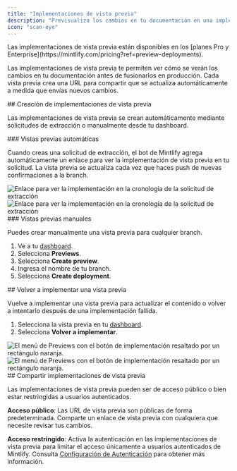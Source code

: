 ```yaml
---
title: "Implementaciones de vista previa"
description: "Previsualiza los cambios en tu documentación en una implementación en vivo"
icon: "scan-eye"
---
```


<Info>
  Las implementaciones de vista previa están disponibles en los [planes Pro y Enterprise](https://mintlify.com/pricing?ref=preview-deployments).
</Info>

Las implementaciones de vista previa te permiten ver cómo se verán los cambios en tu documentación antes de fusionarlos en producción. Cada vista previa crea una URL para compartir que se actualiza automáticamente a medida que envías nuevos cambios.

<div id="creating-preview-deployments">
  ## Creación de implementaciones de vista previa
</div>

Las implementaciones de vista previa se crean automáticamente mediante solicitudes de extracción o manualmente desde tu dashboard.

<div id="automatic-previews">
  ### Vistas previas automáticas
</div>

Cuando creas una solicitud de extracción, el bot de Mintlify agrega automáticamente un enlace para ver la implementación de vista previa en tu solicitud. La vista previa se actualiza cada vez que haces push de nuevas confirmaciones a la branch.

<Frame>
  <img src="/images/previews/preview-deployment-light.png" alt="Enlace para ver la implementación en la cronología de la solicitud de extracción" className="block dark:hidden" />

  <img src="/images/previews/preview-deployment-dark.png" alt="Enlace para ver la implementación en la cronología de la solicitud de extracción" className="hidden dark:block" />
</Frame>

<div id="manual-previews">
  ### Vistas previas manuales
</div>

Puedes crear manualmente una vista previa para cualquier branch.

1. Ve a tu [dashboard](https://dashboard.mintlify.com/).
2. Selecciona **Previews**.
3. Selecciona **Create preview**.
4. Ingresa el nombre de tu branch.
5. Selecciona **Create deployment**.

<div id="redeploying-a-preview">
  ## Volver a implementar una vista previa
</div>

Vuelve a implementar una vista previa para actualizar el contenido o volver a intentarlo después de una implementación fallida.

1. Selecciona la vista previa en tu [dashboard](https://dashboard.mintlify.com/).
2. Selecciona **Volver a implementar**.

<Frame>
  <img src="/images/previews/redeploy-preview-light.png" alt="El menú de Previews con el botón de implementación resaltado por un rectángulo naranja." className="block dark:hidden" />

  <img src="/images/previews/redeploy-preview-dark.png" alt="El menú de Previews con el botón de implementación resaltado por un rectángulo naranja." className="hidden dark:block" />
</Frame>

<div id="sharing-preview-deployments">
  ## Compartir implementaciones de vista previa
</div>

Las implementaciones de vista previa pueden ser de acceso público o bien estar restringidas a usuarios autenticados.

**Acceso público**: Las URL de vista previa son públicas de forma predeterminada. Comparte un enlace de vista previa con cualquiera que necesite revisar tus cambios.

**Acceso restringido**: Activa la autenticación en las implementaciones de vista previa para limitar el acceso únicamente a usuarios autenticados de Mintlify. Consulta [Configuración de Autenticación](/es/authentication-personalization/authentication-setup) para obtener más información.
